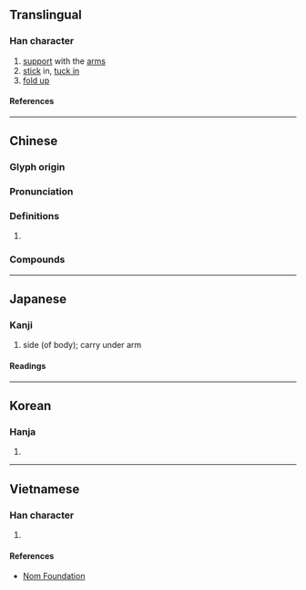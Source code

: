 {{character info}}
==Translingual==

===Han character===
{{Han char|rn=64|rad=手|as=08|sn=11|four=50047|canj=QYOK|ids=⿰扌夜}}

# [[support]] with the [[arm]]s
# [[stick]] in, [[tuck in]]
# [[fold up]]

====References====
{{Han ref|kx=0437.190|dkj=12262|dj=0787.080|hdz=31903.050|uh=6396}}

----

==Chinese==
{{zh-forms}}

===Glyph origin===
{{Han etym}}

===Pronunciation===
{{zh-pron
|m=yē,yè,yì
|c=jik6,jat6
|h=pfs=
|md=
|mn=qz:ia̍k/xm,zz:e̍k/qz:iǎ/tw,xm,zz:iā
|mn_note=ia̍k/e̍k - literary; iǎ/iā - vernacular (俗)
|w=
|mc=y
|oc=y
|cat=
}}

===Definitions===
{{zh-hanzi}}

# {{rfdef|zh}}

===Compounds===
{{zh-der|張掖}}

----

==Japanese==

===Kanji===
{{ja-kanji|grade=|rs=手08}}

# side (of body); carry under arm

====Readings====
{{ja-readings
|on=えき
|kun=わきばさむ, たすける, わき
}}

----

==Korean==

===Hanja===
{{ko-hanja|액}}

# {{rfdef|ko|sort=手08}}

----

==Vietnamese==

===Han character===
{{vi-readings|rs=手08|reading=dịch}}

# {{rfdef|vi|sort=手08}}

====References====
* [http://nomfoundation.org/common/nom_details.php?codepoint=6396 Nom Foundation]